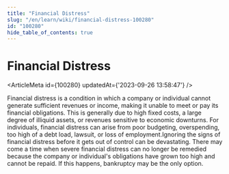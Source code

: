 ```yaml
---
title: "Financial Distress"
slug: "/en/learn/wiki/financial-distress-100280"
id: "100280"
hide_table_of_contents: true
---
```



# Financial Distress

<ArticleMeta id={100280} updatedAt={'2023-09-26 13:58:47'} />
<div className='border-solid border-b border-t-0 my-4 border-[var(--ifm-color-gray-300)]' />

Financial distress is a condition in which a company or individual cannot generate sufficient revenues or income, making it unable to meet or pay its financial obligations. This is generally due to high fixed costs, a large degree of illiquid assets, or revenues sensitive to economic downturns. For individuals, financial distress can arise from poor budgeting, overspending, too high of a debt load, lawsuit, or loss of employment.Ignoring the signs of financial distress before it gets out of control can be devastating. There may come a time when severe financial distress can no longer be remedied because the company or individual's obligations have grown too high and cannot be repaid. If this happens, bankruptcy may be the only option.

